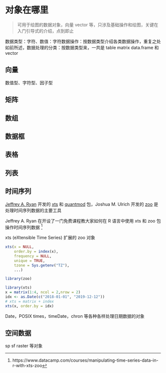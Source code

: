 # 对象在哪里 {#data-object}

> 可用于绘图的数据对象，向量 vector 等，只涉及基础操作和绘图，关键在入门引导式的介绍，点到即止

数据类型：字符、数值：字符数据操作：按数据类型介绍各类数据操作，重复之处如前所述，数据处理的分类：按数据类型来，一共是 table matrix data.frame 和 vector

## 向量 {#oop-vector}

数值型、字符型、因子型

## 矩阵 {#oop-matrix}

## 数组 {#oop-array}

## 数据框 {#oop-data.frame}

## 表格 {#oop-table}


## 列表 {#oop-list}

## 时间序列 {#oop-ts}

[Jeffrey A. Ryan](https://blog.revolutionanalytics.com/2011/07/the-r-files-jeff-ryan.html) 开发的 [xts](https://github.com/joshuaulrich/xts) 和 [quantmod](https://github.com/joshuaulrich/quantmod) 包，Joshua M. Ulrich 开发的 [zoo](https://r-forge.r-project.org/projects/zoo/) 是处理时间序列数据的主要工具

Jeffrey A. Ryan 在开设了一门免费课程教大家如何在 R 语言中使用 xts 和 zoo 包操作时间序列数据 [^course-xts-zoo]

xts (eXtensible Time Series) 扩展的 zoo 对象

```r
xts(x = NULL,
    order.by = index(x),
    frequency = NULL,
    unique = TRUE,
    tzone = Sys.getenv("TZ"),
    ...)
```


```r
library(zoo)
```
```r
library(xts)
x = matrix(1:4, ncol = 2,nrow = 2)
idx <- as.Date(c("2018-01-01", "2019-12-12"))
# xts = matrix + index
xts(x, order.by = idx)
```

Date，POSIX times，timeDate，chron 等各种各样处理日期数据的对象


[^course-xts-zoo]: https://www.datacamp.com/courses/manipulating-time-series-data-in-r-with-xts-zoo


## 空间数据 {#oop-sf}

sp sf raster 等对象

